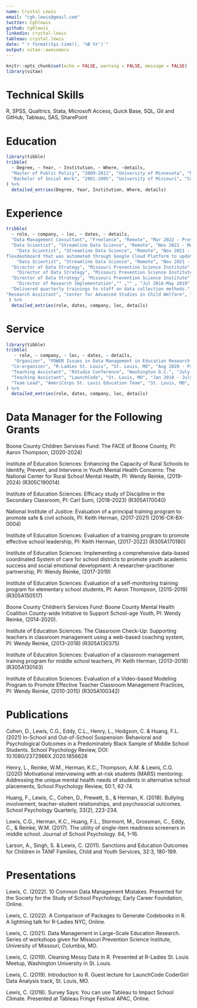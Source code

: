 ```yaml
---
name: Crystal Lewis
email: "cgh.lewis@gmail.com"
twitter: Cghlewis
github: Cghlewis
linkedin: crystal-lewis
tableau: crystal.lewis
date: "`r format(Sys.time(), '%B %Y')`"
output: vitae::awesomecv
---
```


```r
knitr::opts_chunk$set(echo = FALSE, warning = FALSE, message = FALSE)
library(vitae)
```

#

\begin {center}
I am an education researcher with experience in project coordination and supervision, as well as data management, analysis, and reporting. I am happiest working at the intersection of K-12 education research and data management, helping researchers and practitioners obtain insights that improve student outcomes through harmonized, reliable, and documented data. I am also passionate about helping others organize their data and reporting through reproducible workflows.
\end{center}

# Technical Skills

R, SPSS, Qualtrics, Stata, Microsoft Access, Quick Base, SQL, Git and GitHub, Tableau, SAS, SharePoint

# Education

```r
library(tibble)
tribble(
  ~ Degree, ~ Year, ~ Institution, ~ Where, ~details,
  "Master of Public Policy", "2009-2011", "University of Minnesota", "Minneapolis, MN", "Concentration: Advanced Policy Analysis",
  "Bachelor of Social Work", "2001-2005", "University of Missouri", "Columbia, MO", "Concentration: Research Methods"
) %>% 
  detailed_entries(Degree, Year, Institution, Where, details)
```

# Experience
```r
tribble(
  ~ role, ~ company, ~ loc, ~ dates, ~ details,
  "Data Management Consultant", "Freelance", "Remote", "Mar 2022 - Present", "Providing research data management consulting, training, and data wrangling services to improve organizational workflows.",
  "Data Scientist", "Streamline Data Science", "Remote", "Nov 2021 - Mar 2022", "Built example client facing crm dashboard in R flexdashboard to be used to publicize services.",
    "Data Scientist", "Streamline Data Science", "Remote", "Nov 2021 - Mar 2022","Ingested data sources to build an internal metric tracking R
flexdashboard that was automated through Google Cloud Platform to update daily. The dashboard was used regularly by the sales team.",
    "Data Scientist", "Streamline Data Science", "Remote", "Nov 2021 - Mar 2022","Built google trends R flexdashboard to show capabilities of automatic updating data.",
  "Director of Data Strategy", "Missouri Prevention Science Institute", "University of Missouri", "May 2019 - Nov 2021", "Strategized data management plans for over ten actively funded projects and oversaw their implementation.",
    "Director of Data Strategy", "Missouri Prevention Science Institute", "University of Missouri", "May 2019 - Nov 2021", "Merged, cleaned, manipulated, queried, and documented data collected from school districts, state education agencies, surveys, assessments, and observations using R.",
  "Director of Data Strategy", "Missouri Prevention Science Institute", "University of Missouri", "May 2019 - Nov 2021","Built reports, dashboards, and visualizations for dissemination of data.",
    "Director of Research Implementation","" ,"" , "Jul 2016-May 2019","Supervised successful completion of data collection activities for six federally funded randomized controlled trial studies and two county funded projects.", "Director of Research Implementation","" ,"" , "Jul 2016-May 2019",
  "Delivered quarterly trainings to staff on data collection methods.", "Director of Research Implementation","" ,"" , "Jul 2016-May 2019", "Designed and built data collection tools including Qualtrics surveys and Access tracking databases.", "Research Associate", "", "", "Aug 2013 - Jul 2016", "Coordinated two Institute of Education Sciences funded randomized controlled trial studies.", "Research Associate", "", "", "Aug 2013 - Jul 2016", "Collected data in schools through classroom observations, surveys, and assessments.", "Research Associate", "", "", "Aug 2013 - Jul 2016", "Established trusting relationships with school district partners.", "Evaluation and Outcomes Manager", "Big Brothers Big Sisters of Eastern Missouri", "St. Louis, MO", "Jun 2011 - Aug 2013", "Oversaw the collection, analysis, and dissemination of data relating to performance management, outcomes, and stakeholder satisfaction.",
"Research Assistant", "Center for Advanced Studies in Child Welfare", "University of Minnesota", "Jan 2010 - Jul 2011", "Evaluated the effectiveness of the Hennepin County Attorney's Office truancy intervention program using qualitative and quantitative methods.", "Teaching Assistant", "Humphrey School of Public Affairs", "University of Minnesota", "Aug 2010 - Dec 2010", "Taught lab sessions of a graduate level introductory statistics course using Stata.", "Graduate Assistant", "Hennepin-University Partnership", "University of Minnesota", "Sep 2009 - May 2010", "Connected County officials with University faculty to develop effective partnerships to improve the community."
 ) %>% 
  detailed_entries(role, dates, company, loc, details)
```

# Service

```r
library(tibble)
tribble(
   ~ role, ~ company, ~ loc, ~ dates, ~ details,
   "Organizer", "POWER Issues in Data Management in Education Research Hub", "Remote", "Jan 2022 - Present", "Organize and host monthly meetups and presentations on data management topics",
  "Co-organizer", "R-Ladies St. Louis", "St. Louis, MO", "Aug 2020 - Present", "Organize and host monthly workshops",
  "Teaching Assistant", "RStudio Conference", "Washington D.C.", "July 2022", "Teaching Assitant for What They Forgot to Teach You About R Workshop",
  "Teaching Assistant", "LaunchCode", "St. Louis, MO", "Jan 2018 - July 2018", "Developed curriculum and taught data analysis once a week for a cohort of 25 women looking to make a career transition.",
  "Team Lead", "AmeriCorps St. Louis Education Team", "St. Louis, MO", "Aug 2007 - Aug 2008", "Tutored elementary students, led educational programming, and supervised a team of three tutors"
) %>% 
  detailed_entries(role, dates, company, loc, details)
```

# Data Manager for the Following Grants

Boone County Children Services Fund: The FACE of Boone County, PI: Aaron Thompson, (2020-2024)

Institute of Education Sciences: Enhancing the Capacity of Rural Schools to Identify, Prevent, and Intervene in Youth Mental Health Concerns: The National Center for Rural School Mental Health, PI: Wendy Reinke, (2019-2024) (R305C190014)

Institute of Education Sciences: Efficacy study of Discipline in the Secondary Classroom, PI: Carl Sumi, (2018-2023) (R305A170040) 

National Institute of Justice: Evaluation of a principal training program to promote safe & civil schools, PI: Keith Herman, (2017-2021) (2016-CK-BX-0004)

Institute of Education Sciences: Evaluation of a training program to promote effective school leadership, PI: Keith Herman, (2017-2022) (R305A170180)

Institute of Education Sciences: Implementing a comprehensive data-based coordinated System of care for school districts to promote youth academic success and social emotional development: A 
researcher-practitioner partnership, PI: Wendy Reinke, (2017-2019)

Institute of Education Sciences: Evaluation of a self-monitoring training program for elementary school students, PI: Aaron Thompson, (2015-2019) (R305A150517)

Boone County Children’s Services Fund: Boone County Mental Health Coalition County-wide Initiative to Support School-age Youth, PI: Wendy Reinke, (2014-2020).

Institute of Education Sciences: The Classroom Check-Up: Supporting teachers in classroom 
management using a web-based coaching system, PI: Wendy Reinke, (2013–2018) (R305A130375)

Institute of Education Sciences: Evaluation of a classroom management training program for 
middle school teachers, PI: Keith Herman, (2013–2018) (R305A130143)

Institute of Education Sciences: Evaluation of a Video-based Modeling Program to Promote 
Effective Teacher Classroom Management Practices, PI: Wendy Reinke, (2010-2015) (R305A100342)

# Publications

Cohen, D., Lewis, C.G., Eddy, C.L., Henry, L., Hodgson, C. & Huang, F.L. (2021) In-School and Out-of-School Suspension: Behavioral and Psychological Outcomes in a Predominately Black Sample of Middle School Students. School Psychology Review, DOI: 10.1080/2372966X.2020.1856628

Henry, L., Reinke, W.M., Herman, K.C., Thompson, A.M. & Lewis, C.G. (2020) Motivational 
interviewing with at-risk students (MARS) mentoring: Addressing the unique mental health needs of students in alternative school placements, School Psychology Review, 50:1, 62-74.

Huang, F., Lewis, C., Cohen, D., Prewett, S., & Herman, K. (2018). Bullying involvement, 
teacher-student relationships, and psychosocial outcomes. School Psychology Quarterly, 33(2), 223-234. 

Lewis, C.G., Herman, K.C., Huang, F.L., Stormont, M., Grossman, C., Eddy, C., & Reinke, 
W.M. (2017). The utility of single-item readiness screeners in middle school. Journal of School Psychology. 64, 1–16.

Larson, A., Singh, S. & Lewis, C. (2011). Sanctions and Education Outcomes for Children in TANF 
Families, Child and Youth Services, 32:3, 180-199.


# Presentations

Lewis, C. (2022). 10 Common Data Management Mistakes. Presented for the Society for the Study of School Psychology, Early Career Foundation, Online.

Lewis, C. (2022). A Comparison of Packages to Generate Codebooks in R. A lightning talk for R-Ladies NYC, Online.

Lewis, C. (2021). Data Management in Large-Scale Education Research. Series of workshops given 
for Missouri Prevention Science Institute, University of Missouri, Columbia, MO. 

Lewis, C. (2019). Cleaning Messy Data in R. Presented at R-Ladies St. Louis Meetup, Washington 
University in St. Louis.

Lewis, C. (2019). Introduction to R. Guest lecture for LaunchCode CoderGirl Data Analysis track, St. Louis, MO.

Lewis, C. (2018). Survey Says: You can use Tableau to Impact School Climate. Presented at Tableau Fringe Festival APAC, Online.

